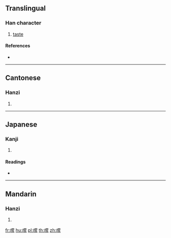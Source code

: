 {{also|尝}}
==Translingual==

===Han character===
{{Han char|rn=30|rad=口|as=14|sn=17|four=69061|canj=RFBA|ids=⿰口嘗}}

# [[taste]]

====References====
* {{Han ref|kx=0212.191|dkj=04494|hdz=10696.100|uh=5690|ud=22160|bh=C07C|bd=49276}}

----

==Cantonese==

===Hanzi===
{{yue-hanzi|jyut=[[soeng4]]|y=seung4}}

# {{defn|lang=yue|sort=口14}}

----

==Japanese==

===Kanji===
{{ja-kanji|grade=|rs=口14}}

# {{defn|lang=ja|sort=口14}}

====Readings====
* {{ja-readings|on=[[しょう]] (shō)|kun=[[なめる]] (nameru)}}

----

==Mandarin==

===Hanzi===
{{cmn-hanzi|pin=[[cháng]] ([[chang2]])|wg=ch'ang<sup>2</sup>}}

# {{defn|lang=cmn|sort=口14}}

[[fr:嚐]]
[[hu:嚐]]
[[pl:嚐]]
[[th:嚐]]
[[zh:嚐]]